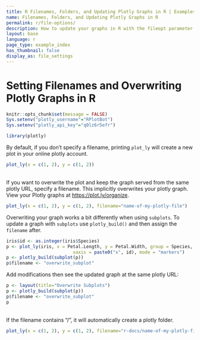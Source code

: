 ```yaml
---
title: R Filenames, Folders, and Updating Plotly Graphs in R | Examples | Plotly
name: Filenames, Folders, and Updating Plotly Graphs in R
permalink: r/file-options/
description: How to update your graphs in R with the fileopt parameter.
layout: base
language: r
page_type: example_index
has_thumbnail: false
display_as: file_settings
---
```


# Setting Filenames and Overwriting Plotly Graphs in R

```r
knitr::opts_chunk$set(message = FALSE)
Sys.setenv("plotly_username"="RPlotBot")
Sys.setenv("plotly_api_key"="q0lz6r5efr")
```

```r
library(plotly)
```

By default, if you don't specify a filename,
printing `plot_ly` will create a new plot in your online plotly account.

```r
plot_ly(x = c(1, 2), y = c(1, 2))
```
<br>
If you want to overwrite the plot and keep the graph served from the same plotly URL, specify a filename.
This implicitly overwrites your plotly graph.
View your Plotly graphs at [https://plot.ly/organize](https://plot.ly/organize).

```r
plot_ly(x = c(1, 2), y = c(1, 2), filename="name-of-my-plotly-file")
```

Overwriting your graph works a bit differently when using ```subplots```.
To update a graph with ```subplots``` use ```plotly_build()``` and then assign the ```filename``` after.

```r
iris$id <- as.integer(iris$Species)
p <- plot_ly(iris, x = Petal.Length, y = Petal.Width, group = Species,
						 xaxis = paste0("x", id), mode = "markers")
p <- plotly_build(subplot(p))
p$filename <- "overwrite_subplot"
```

Add modifications then see the updated graph at the same plotly URL:

```r
p <- layout(title="Overwrite Subplots")
p <- plotly_build(subplot(p))
p$filename <- "overwrite_subplot"
p
```

<br>
If the filename contains "/", it will automatically create a plotly folder.

```r
plot_ly(x = c(1, 2), y = c(1, 2), filename="r-docs/name-of-my-plotly-file")
```

